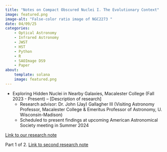 ```yaml
---
title: "Notes on Compact Obscured Nuclei I. The Evolutionary Context"
image: featured.png
image-alt: "False-color ratio image of NGC2273 "
date: 04/09/25
categories:
    - Optical Astronomy
    - Infrared Astronomy
    - JWST
    - HST
    - Python
    - R
    - SAOImage DS9
    - Paper
about: 
    template: solana
    image: featured.png
---
```

* Exploring Hidden Nuclei in Nearby Galaxies, Macalester College (Fall 2023 - Present) – [Description of research]
    + Research advisor: Dr. John (Jay) Gallagher III (Visiting Astronomy Professor, Macalester College & Emeritus Professor of Astronomy, U. Wisconsin-Madison)
    + Scheduled to present findings at upcoming American Astronomical Society meeting in Summer 2024

[Link to our research note](https://iopscience.iop.org/article/10.3847/2515-5172/adcab1)

Part 1 of 2. [Link to second research note](https://iopscience.iop.org/article/10.3847/2515-5172/adcb3b)
